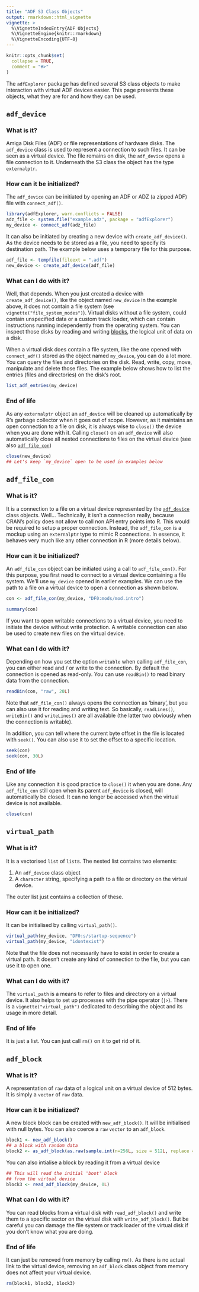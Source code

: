 ---
title: "ADF S3 Class Objects"
output: rmarkdown::html_vignette
vignette: >
  %\VignetteIndexEntry{ADF Objects}
  %\VignetteEngine{knitr::rmarkdown}
  %\VignetteEncoding{UTF-8}
---

```{r, include = FALSE}
knitr::opts_chunk$set(
  collapse = TRUE,
  comment = "#>"
)
```

The `adfExplorer` package has defined several S3 class objects to make interaction with
virtual ADF devices easier. This page presents these objects, what they are for and how
they can be used.

## `adf_device`

### What is it?

Amiga Disk Files (ADF) or file representations of hardware disks. The `adf_device` class is
used to represent a connection to such files. It can be seen as a virtual device. The file
remains on disk, the `adf_device` opens a file connection to it. Underneath the S3 class
the object has the type `externalptr`.

### How can it be initialized?

The `adf_device` can be initiated by opening an ADF or ADZ (a zipped ADF) file with
`connect_adf()`.

```{r setup}
library(adfExplorer, warn.conflicts = FALSE)
adz_file <- system.file("example.adz", package = "adfExplorer")
my_device <- connect_adf(adz_file)
```

It can also be initiated by creating a new device with `create_adf_device()`. As
the device needs to be stored as a file, you need to specify its destination path.
The example below uses a temporary file for this purpose.

```{r create}
adf_file <- tempfile(fileext = ".adf")
new_device <- create_adf_device(adf_file)
```

### What can I do with it?

Well, that depends. When you just created a device with `create_adf_device()`, like the
object named `new_device` in the example above, it does not contain a file system (see
`vignette("file_system_modes")`). Virtual disks without a file system, could contain
unspecified data or a custom track loader, which can contain instructions running
independently from the operating system. You can inspect those disks by reading and writing
[blocks](#adf_block), the logical unit of data on a disk.

When a virtual disk does contain a file system, like the one opened with `connect_adf()`
stored as the object named `my_device`, you can do a lot more. You can query the files and
directories on the disk. Read, write, copy, move, manipulate and delete those files.
The example below shows how to list the entries (files and directories) on the disk's
root.

```{r list-entries}
list_adf_entries(my_device)
```

### End of life

As any `externalptr` object an `adf_device` will be cleaned up automatically by R's garbage collector
when it goes out of scope. However, as it maintains an open connection to a file on disk,
it is always wise to `close()` the device when you are done with it. Calling `close()` on an
`adf_device` will also automatically close all nested connections to files on the virtual device
(see also [`adf_file_con`](#adf_file_con))

```{r close-devices}
close(new_device)
## Let's keep `my_device` open to be used in examples below
```

## `adf_file_con`

### What is it?

It is a connection to a file on a virtual device represented by the [`adf_device`](#adf_device) class
objects. Well... Technically, it isn't a connection really, because CRAN's policy does not allow
to call non API entry points into R. This would be required to setup a proper connection. Instead,
the `adf_file_con` is a mockup using an `externalptr` type to mimic R connections.
In essence, it behaves very much like any other connection in R (more details below).

### How can it be initialized?

An `adf_file_con` object can be initiated using a call to `adf_file_con()`. For this purpose,
you first need to connect to a virtual device containing a file system. We'll use `my_device`
opened in earlier examples. We can use the path to a file on a virtual device to open
a connection as shown below.

```{r open-con}
con <- adf_file_con(my_device, "DF0:mods/mod.intro")

summary(con)
```

If you want to open writable connections to a virtual device, you need to initiate the
device without write protection. A writable connection can also be used to create new
files on the virtual device.

### What can I do with it?

Depending on how you set the option `writable` when calling `adf_file_con`, you can either
read and / or write to the connection. By default the connection is opened as read-only.
You can use `readBin()` to read binary data from the connection.

```{r read-bin}
readBin(con, "raw", 20L)
```

Note that `adf_file_con()` always opens the connection as 'binary', but you can also use it
for reading and writing text. So basically, `readLines()`, `writeBin()` and `writeLines()`
are all available (the latter two obviously when the connection is writable).

In addition, you can tell where the current byte offset in the file is located with `seek()`.
You can also use it to set the offset to a specific location.

```{r seek}
seek(con)
seek(con, 30L)
```

### End of life

Like any connection it is good practice to `close()` it when you are done. Any `adf_file_con`
still open when its parent `adf_device` is closed, will automatically be closed. It can
no longer be accessed when the virtual device is not available.

```{r close-file}
close(con)
```

## `virtual_path`

### What is it?

It is a vectorised `list` of `list`s. The nested list contains two elements:

  1. An `adf_device` class object
  2. A `character` string, specifying a path to a file or directory on the virtual device.

The outer list just contains a collection of these.

### How can it be initialized?

It can be initialised by calling `virtual_path()`.

```{r virtual-path}
virtual_path(my_device, "DF0:s/startup-sequence")
virtual_path(my_device, "idontexist")
```

Note that the file does not necessarily have to exist in order to create a virtual path.
It doesn't create any kind of connection to the file, but you can use it to open one. 

### What can I do with it?

The `virtual_path` is a means to refer to files and directory on a virtual device.
It also helps to set up processes with the pipe operator (`|>`).
There is a `vignette("virtual_path")` dedicated to describing the object and its usage
in more detail.

### End of life

It is just a list. You can just call `rm()` on it to get rid of it.

## `adf_block`

### What is it?

A representation of `raw` data of a logical unit on a virtual device of 512 bytes.
It is simply a `vector` of `raw` data.

### How can it be initialized?

A new block block can be created with `new_adf_block()`. It will be initialised with
null bytes. You can also coerce a `raw` `vector` to an `adf_block`.

```{r init-block}
block1 <- new_adf_block()
## a block with random data
block2 <- as_adf_block(as.raw(sample.int(n=256L, size = 512L, replace = TRUE) - 1L))
```

You can also intialise a block by reading it from a virtual device

```{r read-block}
## This will read the initial 'boot' block
## from the virtual device
block3 <- read_adf_block(my_device, 0L)
```

### What can I do with it?

You can read blocks from a virtual disk with `read_adf_block()` and
write them to a specific sector on the virtual disk with `write_adf_block()`.
But be careful you can damage the file system or track loader of
the virtual disk if you don't know what you are doing.
<!-- add link to block vignette with more detail here once it is written -->

### End of life

It can just be removed from memory by calling `rm()`. As there is no actual
link to the virtual device, removing an `adf_block` class object from
memory does not affect your virtual device.

```{r remove-block}
rm(block1, block2, block3)
```
